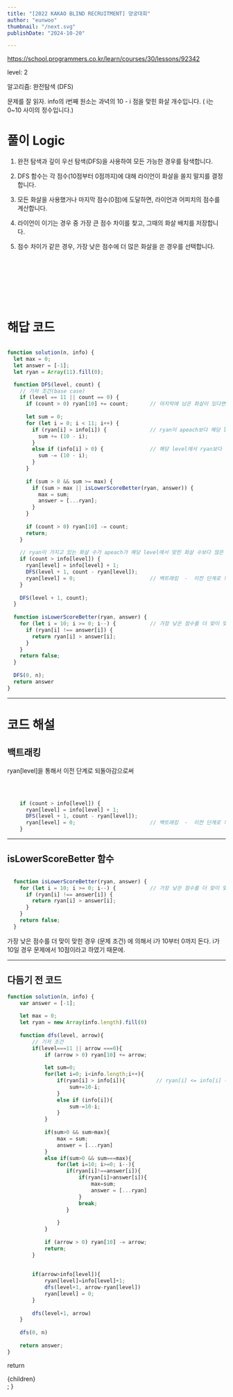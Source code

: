 ```yaml
---
title: "[2022 KAKAO BLIND RECRUITMENT] 양궁대회"
author: "eunwoo"
thumbnail: "/next.svg"
publishDate: "2024-10-20"

---
```


https://school.programmers.co.kr/learn/courses/30/lessons/92342

level: 2

알고리즘: 완전탐색 (DFS)


문제를 잘 읽자.
info의 i번째 원소는 과녁의 10 - i 점을 맞힌 화살 개수입니다. ( i는 0~10 사이의 정수입니다.)


# 풀이 Logic

1. 완전 탐색과 깊이 우선 탐색(DFS)을 사용하여 모든 가능한 경우를 탐색합니다.

2. DFS 함수는 각 점수(10점부터 0점까지)에 대해 라이언이 화살을 쏠지 말지를 결정합니다.

3. 모든 화살을 사용했거나 마지막 점수(0점)에 도달하면, 라이언과 어피치의 점수를 계산합니다.

4. 라이언이 이기는 경우 중 가장 큰 점수 차이를 찾고, 그때의 화살 배치를 저장합니다.

5. 점수 차이가 같은 경우, 가장 낮은 점수에 더 많은 화살을 쏜 경우를 선택합니다.


<br/><br/><br/><br/><br/><br/>

# 해답 코드

```js

function solution(n, info) {
  let max = 0;
  let answer = [-1];
  let ryan = Array(11).fill(0);       

  function DFS(level, count) {
    // 기저 조건(base case)
    if (level == 11 || count == 0) {
      if (count > 0) ryan[10] += count;       // 마지막에 남은 화살이 있다면 0점에 할당하고, 계산 후 다시 제거합니다.
      
      let sum = 0;
      for (let i = 0; i < 11; i++) {
        if (ryan[i] > info[i]) {              // ryan이 apeach보다 해당 level에서 더 많이 맞춘 경우
          sum += (10 - i);
        } 
        else if (info[i] > 0) {               // 해당 level에서 ryan보다 더 많이 맞췄거나, 같은 화살 수인 경우
          sum -= (10 - i);
        }
      }
      
      if (sum > 0 && sum >= max) {
        if (sum > max || isLowerScoreBetter(ryan, answer)) {
          max = sum;
          answer = [...ryan];
        }
      }
      
      if (count > 0) ryan[10] -= count;
      return;
    }
    
    // ryan이 가지고 있는 화살 수가 apeach가 해당 level에서 맞힌 화살 수보다 많은 경우
    if (count > info[level]) {
      ryan[level] = info[level] + 1;
      DFS(level + 1, count - ryan[level]);
      ryan[level] = 0;                        // 백트래킹  -  이전 단계로 되돌아감
    }
    
    DFS(level + 1, count);
  }
  
  function isLowerScoreBetter(ryan, answer) {
    for (let i = 10; i >= 0; i--) {           // 가장 낮은 점수를 더 맞이 맞힌 경우 (문제 조건)
      if (ryan[i] !== answer[i]) {
        return ryan[i] > answer[i];
      }
    }
    return false;
  }
  
  DFS(0, n);
  return answer
}


```

***

# 코드 해설

## 백트래킹

ryan[level]을 통해서 이전 단계로 되돌아감으로써 

<br/>

```js

    if (count > info[level]) {
      ryan[level] = info[level] + 1;
      DFS(level + 1, count - ryan[level]);
      ryan[level] = 0;                        // 백트래킹  -  이전 단계로 되돌아감
    }

```

***

## isLowerScoreBetter 함수

```js

  function isLowerScoreBetter(ryan, answer) {
    for (let i = 10; i >= 0; i--) {           // 가장 낮은 점수를 더 맞이 맞힌 경우 (문제 조건)
      if (ryan[i] !== answer[i]) {
        return ryan[i] > answer[i];
      }
    }
    return false;
  }

```

가장 낮은 점수를 더 맞이 맞힌 경우 (문제 조건) 에 의해서 i가 10부터 0까지 돈다. i가 10일 경우 문제에서 10점이라고 하였기 때문에.


***


## 다듬기 전 코드

```js
function solution(n, info) {
    var answer = [-1];
    
    let max = 0;
    let ryan = new Array(info.length).fill(0)
    
    function dfs(level, arrow){
        // 기저 조건
        if(level===11 || arrow ===0){
            if (arrow > 0) ryan[10] += arrow;
            
            let sum=0;
            for(let i=0; i<info.length;i++){
                if(ryan[i] > info[i]){          // ryan[i] <= info[i] 이건 둘 다 0점일 경우도 포함되기 때문에 안됌
                    sum+=10-i;
                }
                else if (info[i]){
                    sum-=10-i;
                }
            }
            
            if(sum>0 && sum>max){
                max = sum;
                answer = [...ryan]
            }
            else if(sum>0 && sum===max){
                for(let i=10; i>=0; i--){
                   if(ryan[i]!==answer[i]){
                       if(ryan[i]>answer[i]){
                           max=sum;
                           answer = [...ryan]
                       }
                       break;
                   }
                    
                }
            }
            
            if (arrow > 0) ryan[10] -= arrow; 
            return;
        }
        
        
        if(arrow>info[level]){
            ryan[level]=info[level]+1;
            dfs(level+1, arrow-ryan[level])
            ryan[level] = 0;
        }
        
        dfs(level+1, arrow)
    }
    
    dfs(0, n)
    
    return answer;
}

```


  return <div className="prose">{children}</div>;
}